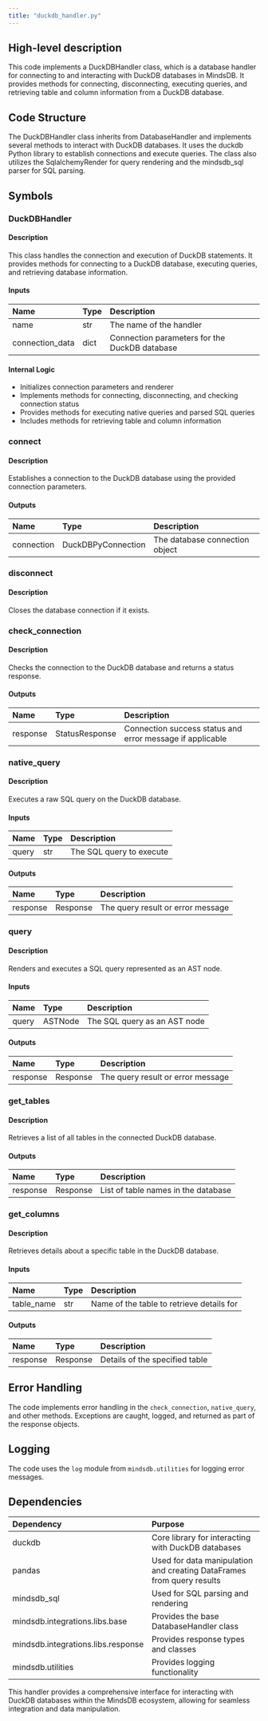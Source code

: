 ```yaml
---
title: "duckdb_handler.py"
---
```


## High-level description
This code implements a DuckDBHandler class, which is a database handler for connecting to and interacting with DuckDB databases in MindsDB. It provides methods for connecting, disconnecting, executing queries, and retrieving table and column information from a DuckDB database.

## Code Structure
The DuckDBHandler class inherits from DatabaseHandler and implements several methods to interact with DuckDB databases. It uses the duckdb Python library to establish connections and execute queries. The class also utilizes the SqlalchemyRender for query rendering and the mindsdb_sql parser for SQL parsing.

## Symbols

### DuckDBHandler
#### Description
This class handles the connection and execution of DuckDB statements. It provides methods for connecting to a DuckDB database, executing queries, and retrieving database information.

#### Inputs
| Name | Type | Description |
|:-----|:-----|:------------|
| name | str | The name of the handler |
| connection_data | dict | Connection parameters for the DuckDB database |

#### Internal Logic
- Initializes connection parameters and renderer
- Implements methods for connecting, disconnecting, and checking connection status
- Provides methods for executing native queries and parsed SQL queries
- Includes methods for retrieving table and column information

### connect
#### Description
Establishes a connection to the DuckDB database using the provided connection parameters.

#### Outputs
| Name | Type | Description |
|:-----|:-----|:------------|
| connection | DuckDBPyConnection | The database connection object |

### disconnect
#### Description
Closes the database connection if it exists.

### check_connection
#### Description
Checks the connection to the DuckDB database and returns a status response.

#### Outputs
| Name | Type | Description |
|:-----|:-----|:------------|
| response | StatusResponse | Connection success status and error message if applicable |

### native_query
#### Description
Executes a raw SQL query on the DuckDB database.

#### Inputs
| Name | Type | Description |
|:-----|:-----|:------------|
| query | str | The SQL query to execute |

#### Outputs
| Name | Type | Description |
|:-----|:-----|:------------|
| response | Response | The query result or error message |

### query
#### Description
Renders and executes a SQL query represented as an AST node.

#### Inputs
| Name | Type | Description |
|:-----|:-----|:------------|
| query | ASTNode | The SQL query as an AST node |

#### Outputs
| Name | Type | Description |
|:-----|:-----|:------------|
| response | Response | The query result or error message |

### get_tables
#### Description
Retrieves a list of all tables in the connected DuckDB database.

#### Outputs
| Name | Type | Description |
|:-----|:-----|:------------|
| response | Response | List of table names in the database |

### get_columns
#### Description
Retrieves details about a specific table in the DuckDB database.

#### Inputs
| Name | Type | Description |
|:-----|:-----|:------------|
| table_name | str | Name of the table to retrieve details for |

#### Outputs
| Name | Type | Description |
|:-----|:-----|:------------|
| response | Response | Details of the specified table |

## Error Handling
The code implements error handling in the `check_connection`, `native_query`, and other methods. Exceptions are caught, logged, and returned as part of the response objects.

## Logging
The code uses the `log` module from `mindsdb.utilities` for logging error messages.

## Dependencies
| Dependency | Purpose |
|:-----------|:--------|
| duckdb | Core library for interacting with DuckDB databases |
| pandas | Used for data manipulation and creating DataFrames from query results |
| mindsdb_sql | Used for SQL parsing and rendering |
| mindsdb.integrations.libs.base | Provides the base DatabaseHandler class |
| mindsdb.integrations.libs.response | Provides response types and classes |
| mindsdb.utilities | Provides logging functionality |

This handler provides a comprehensive interface for interacting with DuckDB databases within the MindsDB ecosystem, allowing for seamless integration and data manipulation.